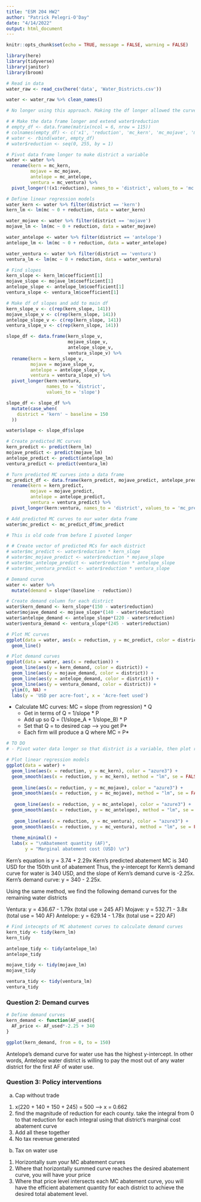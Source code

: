 ```yaml
---
title: "ESM 204 HW2"
author: "Patrick Pelegri-O'Day"
date: "4/14/2022"
output: html_document
---
```


```r
knitr::opts_chunk$set(echo = TRUE, message = FALSE, warning = FALSE)

library(here)
library(tidyverse)
library(janitor)
library(broom)
```

```r
# Read in data
water_raw <- read_csv(here('data', 'Water_Districts.csv'))

water <- water_raw %>% clean_names()
```

```r
# No longer using this approach. Making the df longer allowed the curves' x-intercepts to be visible on the graph, but I'm no longer trying to do that because the wrangling is more complicated when the df is pivoted longer

# # Make the data frame longer and extend water$reduction
# empty_df <- data.frame(matrix(ncol = 6, nrow = 115))
# colnames(empty_df) <- c('x1', 'reduction', 'mc_kern', 'mc_mojave', 'mc_antelope', 'mc_ventura')
# water <- rbind(water, empty_df)
# water$reduction <- seq(0, 255, by = 1)
```

```r
# Pivot data frame longer to make district a variable
water <- water %>% 
  rename(kern = mc_kern,
         mojave = mc_mojave,
         antelope = mc_antelope,
         ventura = mc_ventura) %>% 
  pivot_longer(!(x1:reduction), names_to = 'district', values_to = 'mc')
```

```r
# Define linear regression models
water_kern <- water %>% filter(district == 'kern')
kern_lm <- lm(mc ~ 0 + reduction, data = water_kern)

water_mojave <- water %>% filter(district == 'mojave')
mojave_lm <- lm(mc ~ 0 + reduction, data = water_mojave)

water_antelope <- water %>% filter(district == 'antelope')
antelope_lm <- lm(mc ~ 0 + reduction, data = water_antelope)

water_ventura <- water %>% filter(district == 'ventura')
ventura_lm <- lm(mc ~ 0 + reduction, data = water_ventura)
```

```r
# Find slopes
kern_slope <- kern_lm$coefficient[1]
mojave_slope <- mojave_lm$coefficient[1]
antelope_slope <- antelope_lm$coefficient[1]
ventura_slope <- ventura_lm$coefficient[1]
```

```r
# Make df of slopes and add to main df
kern_slope_v <- c(rep(kern_slope, 141))
mojave_slope_v <- c(rep(kern_slope, 141))
antelope_slope_v <- c(rep(kern_slope, 141))
ventura_slope_v <- c(rep(kern_slope, 141))

slope_df <- data.frame(kern_slope_v, 
                       mojave_slope_v,
                       antelope_slope_v,
                       ventura_slope_v) %>% 
  rename(kern = kern_slope_v,
         mojave = mojave_slope_v,
         antelope = antelope_slope_v,
         ventura = ventura_slope_v) %>% 
  pivot_longer(kern:ventura,
               names_to = 'district',
               values_to = 'slope')

slope_df <- slope_df %>% 
  mutate(case_when(
    district = 'kern' ~ baseline = 150
  ))

water$slope <- slope_df$slope
```


```r
# Create predicted MC curves
kern_predict <- predict(kern_lm)
mojave_predict <- predict(mojave_lm)
antelope_predict <- predict(antelope_lm)
ventura_predict <- predict(ventura_lm)
```

```r
# Turn predicted MC curves into a data frame
mc_predict_df <- data.frame(kern_predict, mojave_predict, antelope_predict, ventura_predict) %>% 
  rename(kern = kern_predict,
         mojave = mojave_predict,
         antelope = antelope_predict,
         ventura = ventura_predict) %>% 
  pivot_longer(kern:ventura, names_to = 'district', values_to = 'mc_predict')

# Add predicted MC curves to our water data frame
water$mc_predict <- mc_predict_df$mc_predict
```

```r
# This is old code from before I pivoted longer

# # Create vector of predicted MCs for each district
# water$mc_predict <- water$reduction * kern_slope
# water$mc_mojave_predict <- water$reduction * mojave_slope
# water$mc_antelope_predict <- water$reduction * antelope_slope
# water$mc_ventura_predict <- water$reduction * ventura_slope
```
              
```r
# Demand curve
water <- water %>% 
  mutate(demand = slope*(baseline - reduction))

# Create demand column for each district
water$kern_demand <- kern_slope*(150 - water$reduction)
water$mojave_demand <- mojave_slope*(140 - water$reduction)
water$antelope_demand <- antelope_slope*(220 - water$reduction)
water$ventura_demand <- ventura_slope*(245 - water$reduction)
```

```r
# Plot MC curves
ggplot(data = water, aes(x = reduction, y = mc_predict, color = district)) +
  geom_line()
```


```r
# Plot demand curves
ggplot(data = water, aes(x = reduction)) +
  geom_line(aes(y = kern_demand, color = district)) +
  geom_line(aes(y = mojave_demand, color = district)) +
  geom_line(aes(y = antelope_demand, color = district)) +
  geom_line(aes(y = ventura_demand, color = district)) +
  ylim(0, NA) +
  labs(y = 'USD per acre-foot', x = 'Acre-feet used')
```

- Calculate MC curves: MC = slope (from regression) * Q
  - Get in terms of Q = 1/slope * P
  - Add up so Q = (1/slope_A + 1/slope_B) * P
  - Set that Q = to desired cap --> you get P*
  - Each firm will produce a Q where MC = P*



```r
# TO DO
# - Pivot water data longer so that district is a variable, then plot regressions using color = district

# Plot linear regression models
ggplot(data = water) +
  geom_line(aes(x = reduction, y = mc_kern), color = "azure3") +
  geom_smooth(aes(x = reduction, y = mc_kern), method = "lm", se = FALSE, color = "firebrick4") +
  
  geom_line(aes(x = reduction, y = mc_mojave), color = "azure3") +
  geom_smooth(aes(x = reduction, y = mc_mojave), method = "lm", se = FALSE, color = "darkolivegreen4") +
 
   geom_line(aes(x = reduction, y = mc_antelope), color = "azure3") +
  geom_smooth(aes(x = reduction, y = mc_antelope), method = "lm", se = FALSE, color = "darkslategray4") +
 
   geom_line(aes(x = reduction, y = mc_ventura), color = "azure3") +
  geom_smooth(aes(x = reduction, y = mc_ventura), method = "lm", se = FALSE, color = "goldenrod4") +
  
  theme_minimal() +
  labs(x = "\nAbatement quantity (AF)",
       y = "Marginal abatement cost (USD) \n")
```

Kern's equation is y = 3.74 + 2.29x
Kern's predicted abatement MC is 340 USD for the 150th unit of abatement
Thus, the y-intercept for Kern's demand curve for water is 340 USD, and the slope of Kern's demand curve is -2.25x. Kern's demand curve: y = 340 - 2.25x.

Using the same method, we find the following demand curves for the remaining water districts

Ventura: y = 436.67 - 1.79x (total use = 245 AF)
Mojave: y = 532.71 - 3.8x (total use = 140 AF)
Antelope: y = 629.14 - 1.78x (total use = 220 AF)

```r
# Find intecepts of MC abatement curves to calculate demand curves
kern_tidy <- tidy(kern_lm)
kern_tidy

antelope_tidy <- tidy(antelope_lm)
antelope_tidy

mojave_tidy <- tidy(mojave_lm)
mojave_tidy

ventura_tidy <- tidy(ventura_lm)
ventura_tidy
```

### Question 2: Demand curves

```r
# Define demand curves
kern_demand <- function(AF_used){
  AF_price <- AF_used*-2.25 + 340
}

ggplot(kern_demand, from = 0, to = 150)
```

Antelope's demand curve for water use has the highest y-intercept. In other words, Antelope water district is willing to pay the most out of any water district for the first AF of water use.

### Question 3: Policy interventions
a) Cap without trade
  1. x(220 + 140 + 150 + 245) = 500 --> x = 0.662
  3. find the magnitude of reduction for each county. take the integral from 0 to that reduction for each integral using that district's marginal cost abatement curve
  2. Add all these together
  4. No tax revenue generated
  
b) Tax on water use
  1. Horizontally sum your MC abatement curves
  2. Where that horizontally summed curve reaches the desired abatement curve, you will have your price
  3. Where that price level intersects each MC abatement curve, you will have the efficient abatement quantity for each district to achieve the desired total abatement level.

